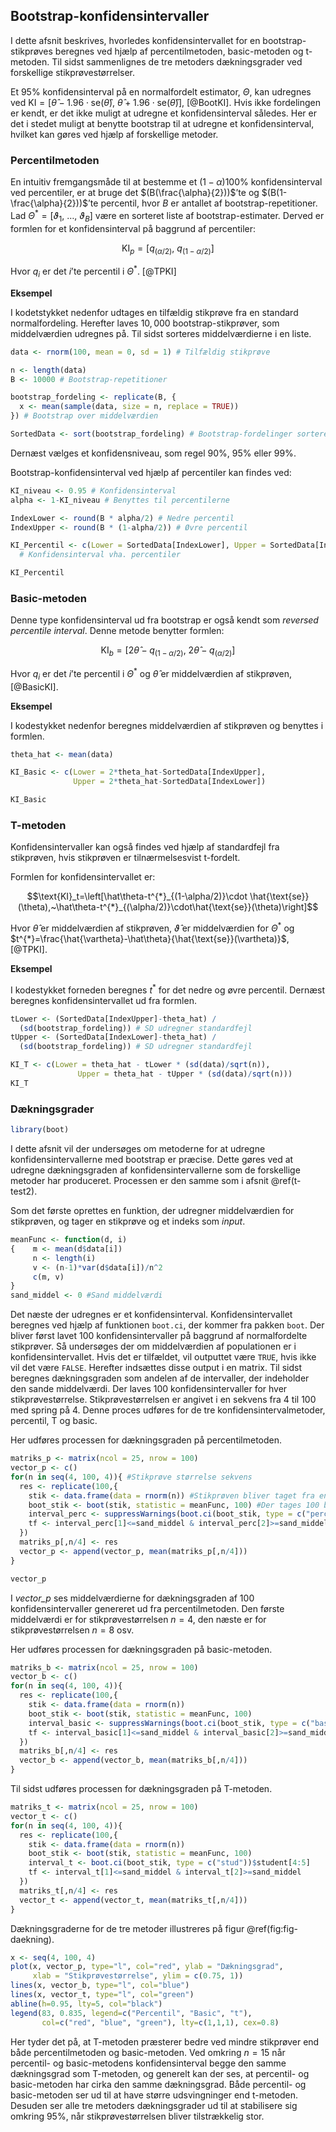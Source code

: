 ## Bootstrap-konfidensintervaller

I dette afsnit beskrives, hvorledes konfidensintervallet for en bootstrap-stikprøves beregnes ved hjælp af percentilmetoden, basic-metoden og t-metoden. Til sidst sammenlignes de tre metoders dækningsgrader ved forskellige stikprøvestørrelser.

Et $95\%$ konfidensinterval på en normalfordelt estimator, $\Theta$, kan udregnes ved $\text{KI} = [\hat\theta - 1.96\cdot \text{se}(\hat\theta),~\hat\theta + 1.96\cdot  \text{se}(\hat\theta)]$, [@BootKI]. Hvis ikke fordelingen er kendt, er det ikke muligt at udregne et konfidensinterval således. Her er det i stedet muligt at benytte bootstrap til at udregne et konfidensinterval, hvilket kan gøres ved hjælp af forskellige metoder.

### Percentilmetoden

En intuitiv fremgangsmåde til at bestemme et $(1-\alpha)100\%$ konfidensinterval ved percentiler, er at bruge det $(B(\frac{\alpha}{2}))$'te og $(B(1-\frac{\alpha}{2}))$'te percentil, hvor $B$ er antallet af bootstrap-repetitioner. Lad $\Theta^* = [\vartheta_1,~ \ldots,~\vartheta_B]$ være en sorteret liste af bootstrap-estimater. Derved er formlen for et konfidensinterval på baggrund af percentiler: 

$$\text{KI}_p = \left[q_{(\alpha/2)},~q_{(1-\alpha/2)}\right]$$

Hvor $q_i$ er det $i$'te percentil i $\Theta^*$. [@TPKI]  

__Eksempel__

I kodetstykket nedenfor udtages en tilfældig stikprøve fra en standard normalfordeling. Herefter laves $10,000$ bootstrap-stikprøver, som middelværdien udregnes på. Til sidst sorteres middelværdierne i en liste.

```r
data <- rnorm(100, mean = 0, sd = 1) # Tilfældig stikprøve

n <- length(data)
B <- 10000 # Bootstrap-repetitioner

bootstrap_fordeling <- replicate(B, {
  x <- mean(sample(data, size = n, replace = TRUE))
}) # Bootstrap over middelværdien

SortedData <- sort(bootstrap_fordeling) # Bootstrap-fordelinger sorteret

```

Dernæst vælges et konfidensniveau, som regel $90\%$, $95\%$ eller $99\%$.

Bootstrap-konfidensinterval ved hjælp af percentiler kan findes ved:
```r
KI_niveau <- 0.95 # Konfidensinterval
alpha <- 1-KI_niveau # Benyttes til percentilerne

IndexLower <- round(B * alpha/2) # Nedre percentil
IndexUpper <- round(B * (1-alpha/2)) # Øvre percentil

KI_Percentil <- c(Lower = SortedData[IndexLower], Upper = SortedData[IndexUpper])
  # Konfidensinterval vha. percentiler

KI_Percentil
```

### Basic-metoden

Denne type konfidensinterval ud fra bootstrap er også kendt som _reversed percentile interval_. Denne metode benytter formlen:

$$\text{KI}_b = \left[2\hat\theta- q_{(1-\alpha/2)}, ~ 2\hat\theta- q_{(\alpha/2)}\right]$$

Hvor $q_i$ er det $i$'te percentil i $\Theta^*$ og $\hat\theta$ er middelværdien af stikprøven, [@BasicKI].

__Eksempel__

I kodestykket nedenfor beregnes middelværdien af stikprøven og benyttes i formlen.

```r
theta_hat <- mean(data)

KI_Basic <- c(Lower = 2*theta_hat-SortedData[IndexUpper],
              Upper = 2*theta_hat-SortedData[IndexLower])

KI_Basic
```

### T-metoden

Konfidensintervaller kan også findes ved hjælp af standardfejl fra stikprøven, hvis stikprøven er tilnærmelsesvist t-fordelt.

Formlen for konfidensintervallet er: 

$$\text{KI}_t=\left[\hat\theta-t^{*}_{(1-\alpha/2)}\cdot \hat{\text{se}}(\theta),~\hat\theta-t^{*}_{(\alpha/2)}\cdot\hat{\text{se}}(\theta)\right]$$ 

Hvor $\hat\theta$ er middelværdien af stikprøven, $\hat{\vartheta}$ er middelværdien for $\Theta^*$ og $t^{*}=\frac{\hat{\vartheta}-\hat\theta}{\hat{\text{se}}(\vartheta)}$, [@TPKI].

__Eksempel__

I kodestykket forneden beregnes $t^{*}$ for det nedre og øvre percentil. Dernæst beregnes konfidensintervallet ud fra formlen. 

```r
tLower <- (SortedData[IndexUpper]-theta_hat) /
  (sd(bootstrap_fordeling)) # SD udregner standardfejl
tUpper <- (SortedData[IndexLower]-theta_hat) /
  (sd(bootstrap_fordeling)) # SD udregner standardfejl

KI_T <- c(Lower = theta_hat - tLower * (sd(data)/sqrt(n)),
               Upper = theta_hat - tUpper * (sd(data)/sqrt(n)))
KI_T
```

### Dækningsgrader

```r
library(boot)
```

I dette afsnit vil der undersøges om metoderne for at udregne konfidensintervallerne med bootstrap er præcise. Dette gøres ved at udregne dækningsgraden af konfidensintervallerne som de forskellige metoder har produceret. Processen er den samme som i afsnit \@ref(t-test2). 

Som det første oprettes en funktion, der udregner middelværdien for stikprøven, og tager en stikprøve og et indeks som _input_.

```r
meanFunc <- function(d, i) 
{    m <- mean(d$data[i])
     n <- length(i)
     v <- (n-1)*var(d$data[i])/n^2
     c(m, v)
}
sand_middel <- 0 #Sand middelværdi
```

Det næste der udregnes er et konfidensinterval. Konfidensintervallet beregnes ved hjælp af funktionen ```boot.ci```, der kommer fra pakken ```boot```. Der bliver først lavet 100 konfidensintervaller på baggrund af normalfordelte stikprøver. Så undersøges der om middelværdien af populationen er i konfidensintervallet. Hvis det er tilfældet, vil outputtet være ```TRUE```, hvis ikke vil det være ```FALSE```. Herefter indsættes disse output i en matrix. Til sidst beregnes dækningsgraden som andelen af de intervaller, der indeholder den sande middelværdi. Der laves 100 konfidensintervaller for hver stikprøvestørrelse. Stikprøvestørrelsen er angivet i en sekvens fra 4 til 100 med spring på 4. Denne proces udføres for de tre konfidensintervalmetoder, percentil, T og basic.

Her udføres processen for dækningsgraden på percentilmetoden.
```r
matriks_p <- matrix(ncol = 25, nrow = 100)
vector_p <- c()
for(n in seq(4, 100, 4)){ #Stikprøve størrelse sekvens
  res <- replicate(100,{
    stik <- data.frame(data = rnorm(n)) #Stikprøven bliver taget fra en normalfordeling
    boot_stik <- boot(stik, statistic = meanFunc, 100) #Der tages 100 bootstrap stikprøver 
    interval_perc <- suppressWarnings(boot.ci(boot_stik, type = c("perc"))$percent[4:5]) #Konfidensintervallet
    tf <- interval_perc[1]<=sand_middel & interval_perc[2]>=sand_middel 
  })
  matriks_p[,n/4] <- res
  vector_p <- append(vector_p, mean(matriks_p[,n/4]))
}
```

```r
vector_p
```

I _vector_p_ ses middelværdierne for dækningsgraden af 100 konfidensintervaller genereret ud fra percentilmetoden. Den første middelværdi er for stikprøvestørrelsen $n = 4$, den næste er for stikprøvestørrelsen $n = 8$ osv. 

Her udføres processen for dækningsgraden på basic-metoden.
```r
matriks_b <- matrix(ncol = 25, nrow = 100)
vector_b <- c()
for(n in seq(4, 100, 4)){
  res <- replicate(100,{
    stik <- data.frame(data = rnorm(n))
    boot_stik <- boot(stik, statistic = meanFunc, 100)
    interval_basic <- suppressWarnings(boot.ci(boot_stik, type = c("basic"))$basic[4:5])
    tf <- interval_basic[1]<=sand_middel & interval_basic[2]>=sand_middel
  })
  matriks_b[,n/4] <- res
  vector_b <- append(vector_b, mean(matriks_b[,n/4]))
}
```

Til sidst udføres processen for dækningsgraden på T-metoden.
```r
matriks_t <- matrix(ncol = 25, nrow = 100)
vector_t <- c()
for(n in seq(4, 100, 4)){
  res <- replicate(100,{
    stik <- data.frame(data = rnorm(n))
    boot_stik <- boot(stik, statistic = meanFunc, 100)
    interval_t <- boot.ci(boot_stik, type = c("stud"))$student[4:5]
    tf <- interval_t[1]<=sand_middel & interval_t[2]>=sand_middel
  })
  matriks_t[,n/4] <- res
  vector_t <- append(vector_t, mean(matriks_t[,n/4]))
}
```

Dækningsgraderne for de tre metoder illustreres på figur \@ref(fig:fig-daekning).
```r
x <- seq(4, 100, 4)
plot(x, vector_p, type="l", col="red", ylab = "Dækningsgrad",
     xlab = "Stikprøvestørrelse", ylim = c(0.75, 1))
lines(x, vector_b, type="l", col="blue")
lines(x, vector_t, type="l", col="green")
abline(h=0.95, lty=5, col="black")
legend(83, 0.835, legend=c("Percentil", "Basic", "t"),
       col=c("red", "blue", "green"), lty=c(1,1,1), cex=0.8)
```

Her tyder det på, at T-metoden præsterer bedre ved mindre stikprøver end både percentilmetoden og basic-metoden. Ved omkring $n=15$ når percentil- og basic-metodens konfidensinterval begge den samme dækningsgrad som T-metoden, og generelt kan der ses, at percentil- og basic-metoden har cirka den samme dækningsgrad. Både percentil- og basic-metoden ser ud til at have større udsvingninger end t-metoden. Desuden ser alle tre metoders dækningsgrader ud til at stabilisere sig omkring $95\%$, når stikprøvestørrelsen bliver tilstrækkelig stor. 
